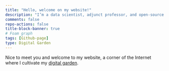 ```yaml
---
title: "Hello, welcome on my website!"
description: "I’m a data scientist, adjunct professor, and open-source contributor."
comments: false
repo-actions: false
title-block-banner: true
# Foam graph
tags: [Github-page]
type: Digital Garden
---
```


Nice to meet you and welcome to my website, a corner of the Internet where I
cultivate my [digital garden](digital-garden.qmd).
